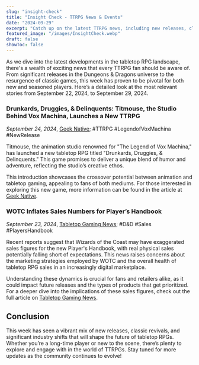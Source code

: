 ```yaml
---
slug: "insight-check"
title: "Insight Check - TTRPG News & Events"
date: "2024-09-29"
excerpt: "Catch up on the latest TTRPG news, including new releases, classic revivals, and industry developments from September 22-29, 2024."
featured_image: "/images/InsightCheck.webp"
draft: false
showToc: false
---
```


As we dive into the latest developments in the tabletop RPG landscape, there's a wealth of exciting news that every TTRPG fan should be aware of. From significant releases in the Dungeons & Dragons universe to the resurgence of classic games, this week has proven to be pivotal for both new and seasoned players. Here’s a detailed look at the most relevant stories from September 22, 2024, to September 29, 2024.

### Drunkards, Druggies, & Delinquents: Titmouse, the Studio Behind Vox Machina, Launches a New TTRPG
*September 24, 2024*, <a href="https://www.geeknative.com/168668/drunkards-druggies-delinquents-titmouse-the-the-legend-of-vox-machina-studio-launch-a-ttrpg/" target="_blank">Geek Native</a>; #TTRPG #LegendofVoxMachina #NewRelease

Titmouse, the animation studio renowned for "The Legend of Vox Machina," has launched a new tabletop RPG titled "Drunkards, Druggies, & Delinquents." This game promises to deliver a unique blend of humor and adventure, reflecting the studio’s creative ethos.

This introduction showcases the crossover potential between animation and tabletop gaming, appealing to fans of both mediums. For those interested in exploring this new game, more information can be found in the article at <a href="https://www.geeknative.com/168668/drunkards-druggies-delinquents-titmouse-the-the-legend-of-vox-machina-studio-launch-a-ttrpg/" target="_blank">Geek Native</a>.

### WOTC Inflates Sales Numbers for Player’s Handbook
*September 23, 2024*, <a href="https://www.tabletopgamingnews.com/wotc-inflates-sales-numbers-for-players-handbook-real-figures-might-be-shockingly-low/" target="_blank">Tabletop Gaming News</a>; #D&D #Sales #PlayersHandbook

Recent reports suggest that Wizards of the Coast may have exaggerated sales figures for the new Player's Handbook, with real physical sales potentially falling short of expectations. This news raises concerns about the marketing strategies employed by WOTC and the overall health of tabletop RPG sales in an increasingly digital marketplace.

Understanding these dynamics is crucial for fans and retailers alike, as it could impact future releases and the types of products that get prioritized. For a deeper dive into the implications of these sales figures, check out the full article on <a href="https://www.tabletopgamingnews.com/wotc-inflates-sales-numbers-for-players-handbook-real-figures-might-be-shockingly-low/" target="_blank">Tabletop Gaming News</a>.

## Conclusion

This week has seen a vibrant mix of new releases, classic revivals, and significant industry shifts that will shape the future of tabletop RPGs. Whether you’re a long-time player or new to the scene, there’s plenty to explore and engage with in the world of TTRPGs. Stay tuned for more updates as the community continues to evolve!